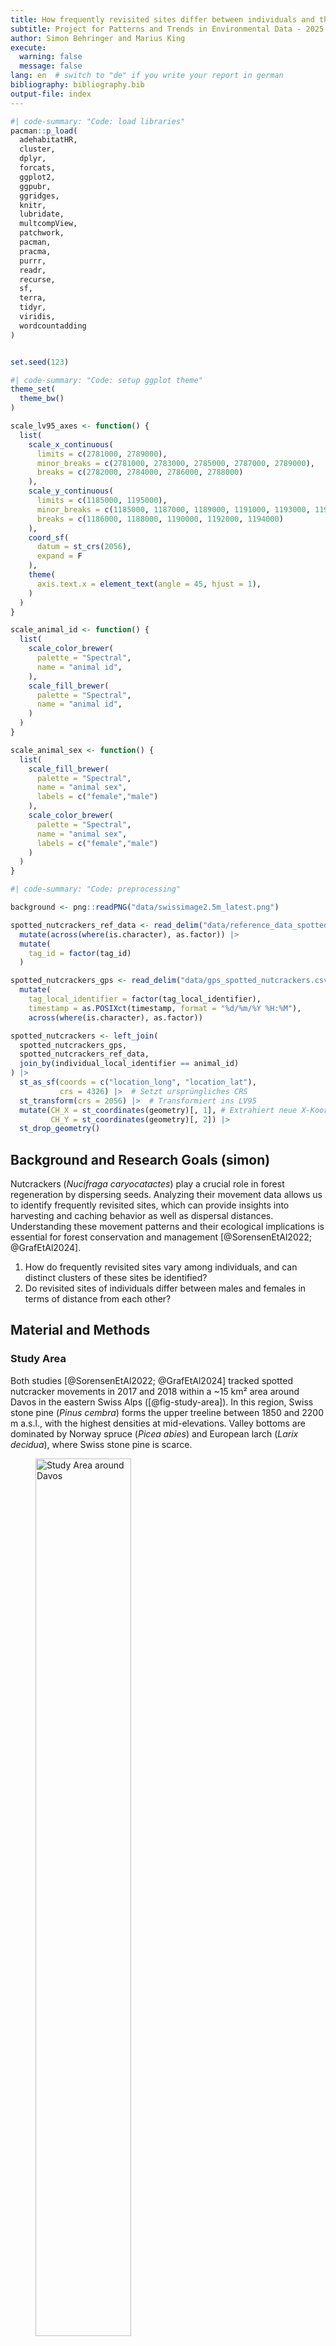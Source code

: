 ```yaml
---
title: How frequently revisited sites differ between individuals and the sex of the spotted nutcracker in Davos
subtitle: Project for Patterns and Trends in Environmental Data - 2025
author: Simon Behringer and Marius King
execute:
  warning: false
  message: false
lang: en  # switch to "de" if you write your report in german
bibliography: bibliography.bib
output-file: index
---
```


```r
#| code-summary: "Code: load libraries"
pacman::p_load(
  adehabitatHR,
  cluster,
  dplyr,
  forcats,
  ggplot2,
  ggpubr,
  ggridges,
  knitr,
  lubridate,
  multcompView,
  patchwork,
  pacman,
  pracma,
  purrr,
  readr,
  recurse,
  sf,
  terra,
  tidyr,
  viridis,
  wordcountadding
)


set.seed(123)
```

```r
#| code-summary: "Code: setup ggplot theme"
theme_set(
  theme_bw()
)

scale_lv95_axes <- function() {
  list(
    scale_x_continuous(
      limits = c(2781000, 2789000),
      minor_breaks = c(2781000, 2783000, 2785000, 2787000, 2789000),
      breaks = c(2782000, 2784000, 2786000, 2788000)
    ),
    scale_y_continuous(
      limits = c(1185000, 1195000),
      minor_breaks = c(1185000, 1187000, 1189000, 1191000, 1193000, 1195000),
      breaks = c(1186000, 1188000, 1190000, 1192000, 1194000)
    ),
    coord_sf(
      datum = st_crs(2056),
      expand = F
    ),
    theme(
      axis.text.x = element_text(angle = 45, hjust = 1),
    )
  )
}

scale_animal_id <- function() {
  list(
    scale_color_brewer(
      palette = "Spectral",
      name = "animal id",
    ),
    scale_fill_brewer(
      palette = "Spectral",
      name = "animal id",
    )
  )
}

scale_animal_sex <- function() {
  list(
    scale_fill_brewer(
      palette = "Spectral",
      name = "animal sex",
      labels = c("female","male")
    ),
    scale_color_brewer(
      palette = "Spectral",
      name = "animal sex",
      labels = c("female","male")
    )
  )
}

```

```r
#| code-summary: "Code: preprocessing"

background <- png::readPNG("data/swissimage2.5m_latest.png")   

spotted_nutcrackers_ref_data <- read_delim("data/reference_data_spotted_nutcrackers.csv") |>
  mutate(across(where(is.character), as.factor)) |> 
  mutate(
    tag_id = factor(tag_id)
  )

spotted_nutcrackers_gps <- read_delim("data/gps_spotted_nutcrackers.csv") |>
  mutate(
    tag_local_identifier = factor(tag_local_identifier),
    timestamp = as.POSIXct(timestamp, format = "%d/%m/%Y %H:%M"),
    across(where(is.character), as.factor))

spotted_nutcrackers <- left_join(
  spotted_nutcrackers_gps,
  spotted_nutcrackers_ref_data,
  join_by(individual_local_identifier == animal_id)
) |> 
  st_as_sf(coords = c("location_long", "location_lat"),
           crs = 4326) |>  # Setzt ursprüngliches CRS
  st_transform(crs = 2056) |>  # Transformiert ins LV95
  mutate(CH_X = st_coordinates(geometry)[, 1], # Extrahiert neue X-Koordinaten
         CH_Y = st_coordinates(geometry)[, 2]) |>
  st_drop_geometry()
```

## Background and Research Goals (simon)

Nutcrackers (_Nucifraga caryocatactes_) play a crucial role in forest regeneration by dispersing seeds. Analyzing their movement data allows us to identify frequently revisited sites, which can provide insights into harvesting and caching behavior as well as dispersal distances. Understanding these movement patterns and their ecological implications is essential for forest conservation and management [@SorensenEtAl2022; @GrafEtAl2024].

1.  How do frequently revisited sites vary among individuals, and can distinct clusters of these sites be identified?
2.  Do revisited sites of individuals differ between males and females in terms of distance from each other?

## Material and Methods

### Study Area

Both studies [@SorensenEtAl2022; @GrafEtAl2024] tracked spotted nutcracker movements in 2017 and 2018 within a ~15 km² area around Davos in the eastern Swiss Alps ([@fig-study-area]). In this region, Swiss stone pine (_Pinus cembra_) forms the upper treeline between 1850 and 2200 m a.s.l., with the highest densities at mid-elevations. Valley bottoms are dominated by Norway spruce (_Picea abies_) and European larch (_Larix decidua_), where Swiss stone pine is scarce.

![Study Area around Davos](data/swissimage2.5m_latest.png){#fig-study-area fig-alt="Study Area around Davos" width="60%"}

### Data

The data used consists of two datasets: one containing GPS localizations with x/y coordinates, timestamps, and individual identifiers, and a reference dataset with additional information on each individual, such as sex, weight, and wingspan. In total, data from 31 individuals were recorded, tracked over varying time periods and at different temporal resolutions, with localization intervals ranging from 15 to 60 minutes.
We only used data collected in the months of august and september in 2017 and 2018. Individuals were tracked between 10:00 and 20:00 with a 15 minute frequency. For the identification of the freqeuntly revisited sites, we used all gps localizations, for the analysis of the stepwidth only those with a time lag of 15 minutes to the previous localization.

```r
#| code-summary: "Code: data filtering"
#| 
spotted_nutcrackers_filter <- spotted_nutcrackers |> 
  group_by(animal_ring_id) |> 
  summarise(
    count = n(),
    start =first(timestamp),
    last=last(timestamp),
    duration = last - start 
  ) |> 
  filter(
    duration > 5,
    start |> year() %in% c(2017,2018),
    last |> year() %in% c(2017,2018),
    !animal_ring_id %in% c("K96915","K96934")
  ) |> 
  pull(animal_ring_id)

spotted_nutcrackers_filtered <- spotted_nutcrackers |> 
  filter(animal_ring_id %in% spotted_nutcrackers_filter) 
```


```r
#| code-summary: "Code"
#| label: tbl-data-ex
#| tbl-cap: "excerpt of the data used"
spotted_nutcrackers_filtered |> 
  dplyr::select(animal_ring_id, timestamp, CH_X, CH_Y, animal_sex) |> 
  head() |> 
  kable()
```

### Method

To identify highly revisited sites, we applied the workflow described by @SorensenEtAl2022, conducting a recursion analysis for each bird’s GPS locations using the R package `recurse` [@Bracis2018]. Each GPS point was treated as a potential revisitation site by defining a 250 m radius around it. We then counted the number of revisits, i.e., instances where a bird returned to the same site. The density distribution of revisits often exhibited a multi- or bimodal pattern. The lowest local minimum was used as a threshold to distinguish points with few or no revisits from frequently revisited points.

```r
#| code-summary: "Code: recursion analysis"
find_local_minimum <- function(values) {
  d <- density(values)
  dy <- d$y
  dx <- d$x
  minima_idx <- which(diff(sign(diff(dy))) == 2) + 1
  if (length(minima_idx) == 0) return(NA)
  minima_x <- dx[minima_idx]

  lowest_minimum <- minima_x |> min()
  
  return(lowest_minimum)
}

spotted_nutcrackers_recurse <- spotted_nutcrackers_filtered |>
  group_by(animal_ring_id) |>
  group_map(~ {
    rec <- .x |> dplyr::select(CH_X, CH_Y, timestamp, individual_local_identifier) |> 
      as.data.frame() |> 
      getRecursions(radius = 250, timeunits = "mins")
    rec$revisitStats
  }) |> 
  map_dfr(~ .x) |> 
  group_by(id, coordIdx, x, y) |> 
  summarise(revisits = n(), .groups = "drop") |> 
  group_by(id) |> 
  mutate(
    threshold = find_local_minimum(revisits),
    mean = mean(revisits),
    median = median(revisits),
    max_revisits = max(revisits),
    freq_revisited = revisits >= threshold
  ) |> 
  ungroup() |> 
  left_join(
    spotted_nutcrackers_ref_data,
    by = join_by(id == animal_id)
  )

```

The frequently revisited points then underwent a spatial fuzzy cluster analysis. For each individual they were grouped into two distinct clusters using the R package `cluster` [@MaechlerEtAl2024]. If the two centorides of the two clusters were closer than 250 m together, they were combined into a single cluster. Extracting the 95% minimum convex polygon for each cluster using the `adehabitatHR` package [@Calenge2024] resulted in one or two frequently revisited sites for each bird.

```r
#| code-summary: "Code: clustering"
spotted_nutcrackers_points <- spotted_nutcrackers_recurse |> 
  st_as_sf(coords = c("x", "y"), crs = 2056)

spotted_nutcrackers_clustered_points <- spotted_nutcrackers_recurse |> 
  filter( freq_revisited) |> 
  dplyr::select(id, x, y, animal_sex,  freq_revisited) |> 
  group_by(id) |> 
  group_modify(~ {
    coords <- dplyr::select(.x, x, y)

    if (nrow(coords) < 2) {
      .x$cluster <- NA
    } else {
      coords_sf <- st_as_sf(coords, coords = c("x", "y"), crs = 2056)
      
      pam_result <- pam(st_coordinates(coords_sf), k = 2)
      .x$cluster <- pam_result$clustering

      cluster_centroids <- coords_sf |>
        mutate(cluster = .x$cluster) |>
        group_by(cluster) |>
        summarise(geometry = st_centroid(st_union(geometry))) |>
        st_as_sf()

      dist_between_clusters <- st_distance(cluster_centroids[1, ], cluster_centroids[2, ])

      if (as.numeric(dist_between_clusters) <= 250) {
        .x$cluster <- 1
      }
    }

    return(.x)
  }) |> 
  ungroup() |> 
  mutate(id_cluster = paste(id, cluster, sep = "_")) |> 
  group_by(id_cluster) |> 
  filter(n() >= 5) |> 
  ungroup() |> 
  st_as_sf(coords = c("x", "y"), crs = 2056) |> 
  as("Spatial")
```

```r
#| code-summary: "Code: extract 95% minimum convex polygon"
spotted_nutcrackers_clustered_mcp <- spotted_nutcrackers_clustered_points["id_cluster"] |> 
  mcp(percent = 95) |> 
  st_as_sf(crs = 2056) |> 
  separate(id, into = c("id", "cluster"), sep = "_") |> 
  arrange(area |> desc()) |> 
  left_join(
    spotted_nutcrackers_ref_data,
    join_by(id==animal_id)
  )
```

To quantify movement activity, we calculated the stepwidth (Euclidean distance in meters) between consecutive GPS locations for each individual. The stepwidth was computed using a custom function that calculates pairwise distances between subsequent locations. Additionally, the time lag between fixes was calculated in minutes, and only steps with a regular 15-minute interval were retained for analysis to ensure temporal consistency.

```r
#| code-summary: "Code: calculate stepwidth"

get_stepwidth = function(geometry, n = 1) {
  st_distance(lag(geometry, n = n), geometry, by_element = TRUE) |> as.numeric()
}

get_timelag = function(datetime, n = 1, units = "secs") {
  difftime(lead(datetime, n = n), datetime, units = units) |> as.numeric()
}

spotted_nutcrackers_stepwidth <- spotted_nutcrackers_filtered |> 
  st_as_sf(coords = c("CH_X", "CH_Y"), crs = 2056) |> 
  group_by(animal_ring_id) |>
  mutate(
    stepwidth = geometry |>  get_stepwidth(),
    timelag = timestamp |> get_timelag(units="mins"),
    speed_m_sec = stepwidth / (timelag * 60),
    speed_km_h = speed_m_sec * 3.6
  ) |> 
  ungroup() |> 
  dplyr::select(animal_ring_id, timestamp, stepwidth, timelag, animal_sex,animal_group_id) |> 
  filter(timelag==15) |>
  mutate(CH_X = st_coordinates(geometry)[, 1], 
         CH_Y = st_coordinates(geometry)[, 2]) |>
  st_drop_geometry()
```

To assess potential differences in movement behavior, we visualized stepwidth distributions with boxplots grouped by individuals and sex. We performed ANOVAs to test for significant differences in stepwidth between the individuals as well as males and females. Stepwidth therefore was transformed using the `log10` function.

```r
#| code-summary: "Code: Anova"
spotted_nutcrackers_aov <- aov(log10(stepwidth)~animal_ring_id, data=spotted_nutcrackers_stepwidth)

spotted_nutcrackers_tukey <- spotted_nutcrackers_aov |> TukeyHSD()
spotted_nutcrackers_aov_letters <- multcompLetters4(
  spotted_nutcrackers_aov,
  spotted_nutcrackers_tukey
)

spotted_nutcrackers_aov_label <- data.frame(
      animal_ring_id = names(spotted_nutcrackers_aov_letters$animal_ring_id$Letters),
      group = spotted_nutcrackers_aov_letters$animal_ring_id$Letters |> factor(levels = c("a","ab","abc","bc","c"), ordered=T))


spotted_nutcrackers_aov_sex <- aov(log10(stepwidth)~animal_sex, data=spotted_nutcrackers_stepwidth)
```

```r
spotted_nutcrackers_points <- spotted_nutcrackers_points |> 
  left_join(
    spotted_nutcrackers_aov_label,
    join_by(animal_ring_id)
  ) |> 
  mutate(
    animal_ring_id = fct_reorder(animal_ring_id, group |> factor() |>  as.numeric())
  )

spotted_nutcrackers_stepwidth <- spotted_nutcrackers_stepwidth |> 
  left_join(
    spotted_nutcrackers_aov_label,
    join_by(animal_ring_id)
  ) |> 
  mutate(
    animal_ring_id = fct_reorder(animal_ring_id, group |> factor() |>  as.numeric())
  )

spotted_nutcrackers_clustered_mcp <- spotted_nutcrackers_clustered_mcp |> 
  left_join(
    spotted_nutcrackers_aov_label,
    join_by(animal_ring_id)
  ) |> 
  mutate(
    animal_ring_id = fct_reorder(animal_ring_id, group |> factor() |>  as.numeric())
  )
```


## Results

The threshold value for distinguishing GPS localizations with infrequent revisits from those with frequent revisits ranges from 11.9 to 45.2, depending on the individual and their density curve of the number of revitis per GPS localization from the recursion analysis ([@fig-nut-density]).

```r
#| label: fig-nut-density
#| fig-cap: "Density of revisitation of GPS licalizations per individual"
spotted_nutcrackers_points |>   
  ggplot(aes(revisits, fill=animal_sex)) +
  geom_density() + 
  facet_wrap(.~animal_ring_id, ncol=5,scales="free")+
  geom_vline(
    aes(xintercept = threshold),
    color = "blue", linewidth = 0.5
  )+
  labs(
    y="density"
  )+
  geom_text(
    aes(
      max_revisits/2,
      0,
      label = paste0("threshold: ",round(threshold, 1))
    ),
    color="blue",
    vjust = -0.5, 
    size = 3
  )+
  scale_animal_sex()
```

The visualization of the frequently revisited GPS localization already shows a distinct pattern of frequently revisited sites ([@fig-nut-indiv]). Clustering these points into two clusters and extracting the 95% minimum convex polygons for each individual results in two frequently revisited sites further than 250 meters apart for 9 out of 10 individuals. In one case, the two clusters are closer than 250 meters, so we identified only one frequently revisited location for this individual. All but one individual showed consistent revisits to one area in the southeast and another in the northeast or east.

```r
#| label: fig-nut-indiv
#| fig-cap: "Identified frequently revisited sites classfied by individuals as (A) points and (B) 95% minimum convex polygones"

p1 <- ggplot()+
  background_image(background)+
  geom_sf(
    aes(color=factor(animal_ring_id)),
    data=spotted_nutcrackers_points |> 
      filter(!freq_revisited),
    alpha=0.2
  )+
  geom_sf(
    aes(color=factor(animal_ring_id)), 
    data=spotted_nutcrackers_points |> 
      filter(freq_revisited)
  )+
  scale_animal_id() +
  scale_lv95_axes()+
  theme(legend.position = "none")

p2 <- ggplot() +
  background_image(background)+
  geom_sf(
    aes(color=factor(animal_ring_id)), 
    data=spotted_nutcrackers_points |> 
      filter(!freq_revisited),
    alpha=0.2
  )+
  geom_sf(
    aes(fill = factor(animal_ring_id)),
    data=spotted_nutcrackers_clustered_mcp
  ) +
  scale_animal_id() +
  scale_lv95_axes()


p1 + 
  p2 + 
  plot_layout(widths = c(5,5)) + 
  plot_annotation(tag_levels = "A")
```

[@fig-nut-sex] shows the same frequently revisited GPS locations, now grouped by animal sex. Both female and male individuals exhibit consistent use of distinct areas, particularly in the southeast and northeast of the study area. 

```r
#| label: fig-nut-sex
#| fig-cap: "Identified frequently revisited sites classfied by animal sex as (A) points and (B) 95% minimum convex polygones"

p3 <- ggplot()+
  background_image(background)+
  geom_sf(
    aes(color=animal_sex), 
    data= spotted_nutcrackers_points|> 
      filter(!freq_revisited),
    alpha=0.2
  )+
  geom_sf(
    aes(color=animal_sex), 
    data=spotted_nutcrackers_points |> 
      filter(freq_revisited)
  )+
  scale_animal_sex()+
  scale_lv95_axes()+
  theme(legend.position = "none")

p4 <- ggplot() +
  background_image(background)+
  geom_sf(
    aes(color=animal_sex), 
    data=spotted_nutcrackers_points |> 
      filter(!freq_revisited),
    alpha=0.2
  )+
  geom_sf(
    aes(fill = factor(animal_sex)),
    data=spotted_nutcrackers_clustered_mcp
  ) +
  scale_animal_sex()+
  scale_lv95_axes()

p3 + 
  p4 + 
  plot_layout(widths = c(5,5)) + 
  plot_annotation(tag_levels = "A")

```

The analysis of variance indicates significant differences regarding stepwidth among individuals (*p* = 9.21e-11) as well as between sexes (*p* = 3.9e-05; [@fig-nut-box]), with female animals showing a slightly greater stepwidth than male.

```r
#| label: fig-nut-box
#| fig-cap: "Differences in stepwidth between (A) individuals indicated by the density of their stepwidth and group according to the ANOVA and (B) sex"

p5 <- spotted_nutcrackers_stepwidth |> 
  ggplot(aes(x = stepwidth, 
             y = animal_ring_id |> fct_rev(), 
             fill = animal_sex)) +
  geom_density_ridges(scale=2) + 
  geom_text(data = spotted_nutcrackers_aov_label, aes(x = 1, y = animal_ring_id, label = group),
            inherit.aes = FALSE, size = 4)+
  labs(
    y="density per individual"
  )+
  scale_x_log10(
    limits=c(1,20000),
    breaks=c(1,10,100,1000,10000)
  )+
  scale_fill_brewer(
    palette = "Spectral",
    name = "animal sex",
    labels = c("female","male")
  )+
  theme(
    legend.position = "none"
  )+ 
  expand_limits(y = length(unique(spotted_nutcrackers_stepwidth$animal_ring_id)) + 2)

p6 <-spotted_nutcrackers_stepwidth |> 
  ggplot(aes(animal_sex,stepwidth,fill=animal_sex))+
  geom_boxplot()+
  stat_compare_means(method = "anova", label.x.npc = 0.05)+
  scale_animal_sex()+
  scale_y_log10()+
  labs(
    x="animal sex"
  )

p5 + 
  p6 +
  plot_layout(widths = c(7.5,2.5)) + 
  plot_annotation(tag_levels = "A")

```


## Discussion (simon)


## References

::: {#refs}
:::


## Appendix

### Wordcount

<!-- after installing the wordcountadding, remove the line "#| eval: false" -->

```r
#| eval: false
wordcountaddin:::text_stats()
```
